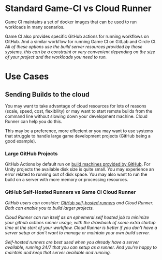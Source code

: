 # Standard Game-CI vs Cloud Runner

Game CI maintains a set of docker images that can be used to run workloads in many scenarios.

Game CI also provides specific GitHub actions for running workflows on GitHub. And a similar
workflow for running Game CI on GitLab and Circle CI. _All of these options use the build server
resources provided by those systems, this can be a constraint or very convenient depending on the
size of your project and the workloads you need to run._

# Use Cases

## Sending Builds to the cloud

You may want to take advantage of cloud resources for lots of reasons (scale, speed, cost,
flexibility) or may want to start remote builds from the command line without slowing down your
development machine. Cloud Runner can help you do this.

This may be a preference, more effecient or you may want to use systems that struggle to handle
large game development projects (GitHub being a good example).

### Large GitHub Projects

GitHub Actions by default run on
[build machines provided by GitHub](https://docs.github.com/en/actions/using-github-hosted-runners/about-github-hosted-runners).
For Unity projects the available disk size is quite small. You may experience an error related to
running out of disk space. You may also want to run the build on a server with more memory or
processing resources.

### GitHub Self-Hosted Runners vs Game CI Cloud Runner

_GitHub users can consider:
[GitHub self-hosted runners](https://docs.github.com/en/actions/hosting-your-own-runners/about-self-hosted-runners)
and Cloud Runner. Both can enable you to build larger projects._

_Cloud Runner can run itself as an ephemeral self hosted job to minimize your github actions runner
usage, with the drawback of some extra startup time at the start of your workflow. Cloud Runner is
better if you don't have a server setup or don't want to manage or maintain your own build server._

_Self-hosted runners are best used when you already have a server available, running 24/7 that you
can setup as a runner. And you're happy to maintain and keep that server available and running._

